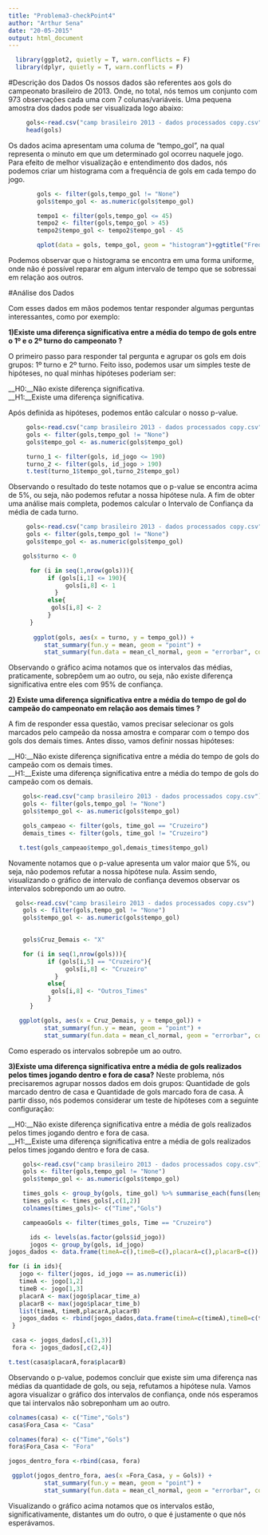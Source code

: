 ```yaml
---
title: "Problema3-checkPoint4"
author: "Arthur Sena"
date: "20-05-2015"
output: html_document
---
```


```r
  library(ggplot2, quietly = T, warn.conflicts = F)
  library(dplyr, quietly = T, warn.conflicts = F)
```


#Descrição dos Dados
Os nossos dados são referentes aos gols do campeonato brasileiro de 2013. Onde, no total, nós temos um conjunto com 973 observações cada uma com 7 colunas/variáveis. Uma pequena amostra dos dados pode ser visualizada logo abaixo:

```r
     gols<-read.csv("camp brasileiro 2013 - dados processados copy.csv")
     head(gols)
```

Os dados acima apresentam uma columa de "tempo_gol", na qual representa o minuto em que um determinado gol ocorreu naquele jogo. Para efeito de melhor visualização e entendimento dos dados, nós podemos criar um histograma com a frequência de gols em cada tempo do jogo.

```r
        gols <- filter(gols,tempo_gol != "None")
        gols$tempo_gol <- as.numeric(gols$tempo_gol)

        tempo1 <- filter(gols,tempo_gol <= 45)
        tempo2 <- filter(gols,tempo_gol > 45)
        tempo2$tempo_gol <- tempo2$tempo_gol - 45

        qplot(data = gols, tempo_gol, geom = "histogram")+ggtitle("Frequencia dos gols")
```

Podemos observar que o histograma se encontra em uma forma uniforme, onde não é possível reparar em algum intervalo de tempo que se sobressai em relação aos outros.

#Análise dos Dados

Com esses dados em mãos podemos tentar responder algumas perguntas interessantes, como por exemplo:

__1)Existe uma diferença significativa entre a média do tempo de gols entre o 1º e o 2º turno do campeonato ?__

O primeiro passo para responder tal pergunta e agrupar os gols em dois grupos: 1º turno e 2º turno. Feito isso, podemos usar um simples teste de hipóteses, no qual minhas hipóteses poderiam ser:

__H0:__Não existe diferença significativa.  
__H1:__Existe uma diferença significativa.

Após definida as hipóteses, podemos então calcular o nosso p-value.

```r

     gols<-read.csv("camp brasileiro 2013 - dados processados copy.csv")
     gols <- filter(gols,tempo_gol != "None")
     gols$tempo_gol <- as.numeric(gols$tempo_gol)

     turno_1 <- filter(gols, id_jogo <= 190)
     turno_2 <- filter(gols, id_jogo > 190)
     t.test(turno_1$tempo_gol,turno_2$tempo_gol)
```

Observando o resultado do teste notamos que o p-value se encontra acima de 5%, ou seja, não podemos refutar a nossa hipótese nula.
A fim de obter uma análise mais completa, podemos calcular o Intervalo de Confiança da média de cada turno.

```r

     gols<-read.csv("camp brasileiro 2013 - dados processados copy.csv")
     gols <- filter(gols,tempo_gol != "None")
     gols$tempo_gol <- as.numeric(gols$tempo_gol)

    gols$turno <- 0

      for (i in seq(1,nrow(gols))){
           if (gols[i,1] <= 190){
                gols[i,8] <- 1
             }
           else{
            gols[i,8] <- 2
           }
      }
    
       ggplot(gols, aes(x = turno, y = tempo_gol)) + 
          stat_summary(fun.y = mean, geom = "point") + 
          stat_summary(fun.data = mean_cl_normal, geom = "errorbar", colour = "blue",) + ggtitle("Intervalos de Confiança")

```

Observando o gráfico acima notamos que os intervalos das médias, praticamente, sobrepõem um ao outro, ou seja, não existe diferença significativa entre eles com 95% de confiança.

__2) Existe uma diferença significativa entre a média do tempo de gol do campeão do campeonato  em relação aos demais times ?__

A fim de responder essa questão, vamos precisar selecionar os gols marcados pelo campeão da nossa amostra e comparar com o tempo dos gols dos demais times. Antes disso, vamos definir nossas hipóteses:

__H0:__Não existe diferença significativa entre a média do tempo de gols do campeão com os demais times.  
__H1:__Existe uma diferença significativa entre a média do tempo de gols do campeão com os demais.

```r
    gols<-read.csv("camp brasileiro 2013 - dados processados copy.csv")
    gols <- filter(gols,tempo_gol != "None")
    gols$tempo_gol <- as.numeric(gols$tempo_gol)

    gols_campeao <- filter(gols, time_gol == "Cruzeiro")
    demais_times <- filter(gols, time_gol != "Cruzeiro")

   t.test(gols_campeao$tempo_gol,demais_times$tempo_gol)

```

Novamente notamos que o p-value apresenta um valor maior que 5%, ou seja, não podemos refutar a nossa hipótese nula. Assim sendo, visualizando o gráfico de intervalo de confiança devemos observar os intervalos sobrepondo um ao outro.

```r

  gols<-read.csv("camp brasileiro 2013 - dados processados copy.csv")
    gols <- filter(gols,tempo_gol != "None")
    gols$tempo_gol <- as.numeric(gols$tempo_gol)   
 

    gols$Cruz_Demais <- "X"

    for (i in seq(1,nrow(gols))){
           if (gols[i,5] == "Cruzeiro"){
                gols[i,8] <- "Cruzeiro"
             }
           else{
            gols[i,8] <- "Outros_Times"
           }
      }

   ggplot(gols, aes(x = Cruz_Demais, y = tempo_gol)) + 
          stat_summary(fun.y = mean, geom = "point") + 
          stat_summary(fun.data = mean_cl_normal, geom = "errorbar", colour = "blue",) + ggtitle("Intervalos de Confiança")

```

  Como esperado os intervalos sobrepõe um ao outro.
  
__3)Existe uma diferença significativa entre a média de gols realizados pelos times jogando dentro e fora de casa?__
Neste problema, nós precisaremos agrupar nossos dados em dois grupos: Quantidade de gols marcado dentro de casa e Quantidade de gols marcado fora de casa. À partir disso, nós podemos considerar um teste de hipóteses com a seguinte configuração:

__H0:__Não existe diferença significativa entre a média de gols realizados pelos times jogando dentro e fora de casa.  
__H1:__Existe uma diferença significativa entre a média de gols realizados pelos times jogando dentro e fora de casa.


```r
    
    gols<-read.csv("camp brasileiro 2013 - dados processados copy.csv")
    gols <- filter(gols,tempo_gol != "None")
    gols$tempo_gol <- as.numeric(gols$tempo_gol)   

    times_gols <- group_by(gols, time_gol) %>% summarise_each(funs(length))
    times_gols <- times_gols[,c(1,2)]
    colnames(times_gols)<- c("Time","Gols")

    campeaoGols <- filter(times_gols, Time == "Cruzeiro")

      ids <- levels(as.factor(gols$id_jogo))
      jogos <- group_by(gols, id_jogo)
jogos_dados <- data.frame(timeA=c(),timeB=c(),placarA=c(),placarB=c())

for (i in ids){
   jogo <- filter(jogos, id_jogo == as.numeric(i))
   timeA <- jogo[1,2]
   timeB <- jogo[1,3]
   placarA <- max(jogo$placar_time_a)
   placarB <- max(jogo$placar_time_b)
   list(timeA, timeB,placarA,placarB)
   jogos_dados <- rbind(jogos_dados,data.frame(timeA=c(timeA),timeB=c(timeB),placarA=c(placarA),placarB=c(placarB)))
 }

 casa <- jogos_dados[,c(1,3)]
 fora <- jogos_dados[,c(2,4)]

t.test(casa$placarA,fora$placarB)
```

Observando o p-value, podemos concluir que existe sim uma diferença nas médias da quantidade de gols, ou seja, refutamos a hipótese nula. Vamos agora visualizar o gráfico dos intervalos de confiança, onde nós esperamos que tai intervalos não sobreponham um ao outro.

```r
colnames(casa) <- c("Time","Gols")
casa$Fora_Casa <- "Casa"

colnames(fora) <- c("Time","Gols")
fora$Fora_Casa <- "Fora"

jogos_dentro_fora <-rbind(casa, fora)

 ggplot(jogos_dentro_fora, aes(x =Fora_Casa, y = Gols)) + 
          stat_summary(fun.y = mean, geom = "point") + 
          stat_summary(fun.data = mean_cl_normal, geom = "errorbar", colour = "blue",) + ggtitle("Intervalos de Confiança")
```

Visualizando o gráfico acima notamos que os intervalos estão, significativamente, distantes um do outro, o que é justamente o que nós esperávamos.
